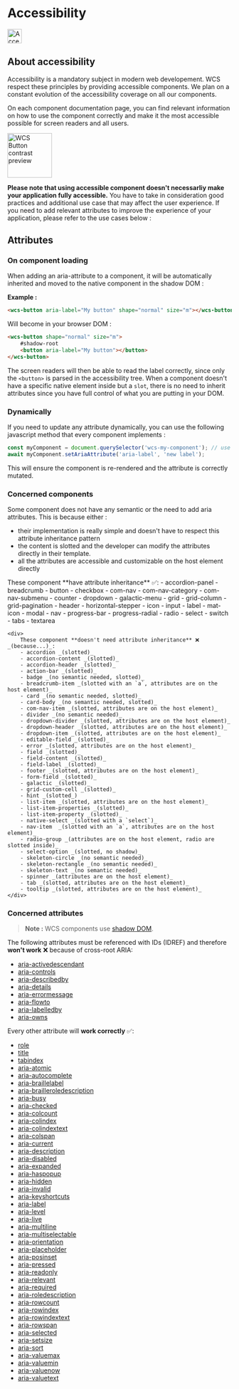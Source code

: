 
<Meta title="Documentation/Accessibility" />

<style>{`
  #accessibility { display: inline-flex }
`}</style>

# Accessibility
<img alt="Accessibility icon" src="./accessibility.svg" height="32"/>
<br/>

## About accessibility

Accessibility is a mandatory subject in modern web developement. WCS respect these principles by providing accessible
components. We plan on a constant evolution of the accessibility coverage on all our components.

On each component documentation page, you can find relevant information on how to use the component correctly and make
it the most accessible possible for screen readers and all users.

<img alt="WCS Button contrast preview" src="./accessibility-contrast.png" height="100"/>

**Please note that using accessible component doesn't necessarliy make your application fully accessible.**
You have to take in consideration good practices and additional use case that may affect the user experience.
If you need to add relevant attributes to improve the experience of your application, please refer to the use cases below :

## Attributes

### On component loading

When adding an aria-attribute to a component, it will be automatically inherited and moved to the native component in the shadow DOM :

**Example :**
```html
<wcs-button aria-label="My button" shape="normal" size="m"></wcs-button>
```

Will become in your browser DOM :
```html
<wcs-button shape="normal" size="m">
    #shadow-root
    <button aria-label="My button"></button>
</wcs-button>
```

The screen readers will then be able to read the label correctly, since only the `<button>` is parsed in the accessibility tree.
When a component doesn't have a specific native element inside but a `slot`, there is no need to inherit attributes
since you have full control of what you are putting in your DOM.

### Dynamically

If you need to update any attribute dynamically, you can use the following javascript method that every component implements :

```ts
const myComponent = document.querySelector('wcs-my-component'); // use ViewChild with Angular / ref with React
await myComponent.setAriaAttribute('aria-label', 'new label');
```

This will ensure the component is re-rendered and the attribute is correctly mutated.

### Concerned components

Some component does not have any semantic or the need to add aria attributes. This is because either :
- their implementation is really simple and doesn't have to respect this attribute inheritance pattern
- the content is slotted and the developer can modify the attributes directly in their template.
- all the attributes are accessible and customizable on the host element directly


<div style={{display: 'flex', gap: 40, justifyContent: 'space-between'}}>
    <div>
        These component **have attribute inheritance** ✅:
        - accordion-panel
        - breadcrumb
        - button
        - checkbox
        - com-nav
        - com-nav-category
        - com-nav-submenu
        - counter
        - dropdown
        - galactic-menu
        - grid
        - grid-column
        - grid-pagination
        - header
        - horizontal-stepper
        - icon
        - input
        - label
        - mat-icon
        - modal
        - nav
        - progress-bar
        - progress-radial
        - radio
        - select
        - switch
        - tabs
        - textarea
    </div>

    <div>
        These component **doesn't need attribute inheritance** ❌ _(because...)_:
        - accordion _(slotted)_
        - accordion-content _(slotted)_
        - accordion-header _(slotted)_
        - action-bar _(slotted)_
        - badge _(no semantic needed, slotted)_
        - breadcrumb-item _(slotted with an `a`, attributes are on the host element)_
        - card _(no semantic needed, slotted)_
        - card-body _(no semantic needed, slotted)_
        - com-nav-item _(slotted, attributes are on the host element)_
        - divider _(no semantic needed)_
        - dropdown-divider _(slotted, attributes are on the host element)_
        - dropdown-header _(slotted, attributes are on the host element)_
        - dropdown-item _(slotted, attributes are on the host element)_
        - editable-field _(slotted)_
        - error _(slotted, attributes are on the host element)_
        - field _(slotted)_
        - field-content _(slotted)_
        - field-label _(slotted)_
        - footer _(slotted, attributes are on the host element)_
        - form-field _(slotted)_
        - galactic _(slotted)_
        - grid-custom-cell _(slotted)_
        - hint _(slotted_)
        - list-item _(slotted, attributes are on the host element)_
        - list-item-properties _(slotted)_
        - list-item-property _(slotted)_
        - native-select _(slotted with a `select`)_
        - nav-item  _(slotted with an `a`, attributes are on the host element)_
        - radio-group _(attributes are on the host element, radio are slotted inside)_
        - select-option _(slotted, no shadow)_
        - skeleton-circle _(no semantic needed)_
        - skeleton-rectangle _(no semantic needed)_
        - skeleton-text _(no semantic needed)_
        - spinner _(attributes are on the host element)_
        - tab _(slotted, attributes are on the host element)_
        - tooltip _(slotted, attributes are on the host element)_
    </div>
</div>


### Concerned attributes

> **Note :** WCS components use [shadow DOM](https://developer.mozilla.org/en-US/docs/Web/API/Web_components/Using_shadow_DOM).

The following attributes must be referenced with IDs (IDREF) and therefore **won't work** ❌ because of cross-root ARIA:

- [aria-activedescendant](https://developer.mozilla.org/en-US/docs/Web/Accessibility/ARIA/Attributes/aria-activedescendant)
- [aria-controls](https://developer.mozilla.org/en-US/docs/Web/Accessibility/ARIA/Attributes/aria-controls)
- [aria-describedby](https://developer.mozilla.org/en-US/docs/Web/Accessibility/ARIA/Attributes/aria-describedby)
- [aria-details](https://developer.mozilla.org/en-US/docs/Web/Accessibility/ARIA/Attributes/aria-details)
- [aria-errormessage](https://developer.mozilla.org/en-US/docs/Web/Accessibility/ARIA/Attributes/aria-errormessage)
- [aria-flowto](https://developer.mozilla.org/en-US/docs/Web/Accessibility/ARIA/Attributes/aria-flowto)
- [aria-labelledby](https://developer.mozilla.org/en-US/docs/Web/Accessibility/ARIA/Attributes/aria-labelledby)
- [aria-owns](https://developer.mozilla.org/en-US/docs/Web/Accessibility/ARIA/Attributes/aria-owns)

Every other attribute will **work correctly** ✅:

- [role](https://developer.mozilla.org/en-US/docs/Web/Accessibility/ARIA/Roles)
- [title](https://developer.mozilla.org/en-US/docs/Web/HTML/Global_attributes/title)
- [tabindex](https://developer.mozilla.org/en-US/docs/Web/HTML/Global_attributes/tabindex)
- [aria-atomic](https://developer.mozilla.org/en-US/docs/Web/Accessibility/ARIA/Attributes/aria-atomic)
- [aria-autocomplete](https://developer.mozilla.org/en-US/docs/Web/Accessibility/ARIA/Attributes/aria-autocomplete)
- [aria-braillelabel](https://developer.mozilla.org/en-US/docs/Web/Accessibility/ARIA/Attributes/aria-braillelabel)
- [aria-brailleroledescription](https://developer.mozilla.org/en-US/docs/Web/Accessibility/ARIA/Attributes/aria-brailleroledescription)
- [aria-busy](https://developer.mozilla.org/en-US/docs/Web/Accessibility/ARIA/Attributes/aria-busy)
- [aria-checked](https://developer.mozilla.org/en-US/docs/Web/Accessibility/ARIA/Attributes/aria-checked)
- [aria-colcount](https://developer.mozilla.org/en-US/docs/Web/Accessibility/ARIA/Attributes/aria-colcount)
- [aria-colindex](https://developer.mozilla.org/en-US/docs/Web/Accessibility/ARIA/Attributes/aria-colindex)
- [aria-colindextext](https://developer.mozilla.org/en-US/docs/Web/Accessibility/ARIA/Attributes/aria-colindextext)
- [aria-colspan](https://developer.mozilla.org/en-US/docs/Web/Accessibility/ARIA/Attributes/aria-colspan)
- [aria-current](https://developer.mozilla.org/en-US/docs/Web/Accessibility/ARIA/Attributes/aria-current)
- [aria-description](https://developer.mozilla.org/en-US/docs/Web/Accessibility/ARIA/Attributes/aria-description)
- [aria-disabled](https://developer.mozilla.org/en-US/docs/Web/Accessibility/ARIA/Attributes/aria-disabled)
- [aria-expanded](https://developer.mozilla.org/en-US/docs/Web/Accessibility/ARIA/Attributes/aria-expanded)
- [aria-haspopup](https://developer.mozilla.org/en-US/docs/Web/Accessibility/ARIA/Attributes/aria-haspopup)
- [aria-hidden](https://developer.mozilla.org/en-US/docs/Web/Accessibility/ARIA/Attributes/aria-hidden)
- [aria-invalid](https://developer.mozilla.org/en-US/docs/Web/Accessibility/ARIA/Attributes/aria-invalid)
- [aria-keyshortcuts](https://developer.mozilla.org/en-US/docs/Web/Accessibility/ARIA/Attributes/aria-keyshortcuts)
- [aria-label](https://developer.mozilla.org/en-US/docs/Web/Accessibility/ARIA/Attributes/aria-label)
- [aria-level](https://developer.mozilla.org/en-US/docs/Web/Accessibility/ARIA/Attributes/aria-level)
- [aria-live](https://developer.mozilla.org/en-US/docs/Web/Accessibility/ARIA/Attributes/aria-live)
- [aria-multiline](https://developer.mozilla.org/en-US/docs/Web/Accessibility/ARIA/Attributes/aria-multiline)
- [aria-multiselectable](https://developer.mozilla.org/en-US/docs/Web/Accessibility/ARIA/Attributes/aria-multiselectable)
- [aria-orientation](https://developer.mozilla.org/en-US/docs/Web/Accessibility/ARIA/Attributes/aria-orientation)
- [aria-placeholder](https://developer.mozilla.org/en-US/docs/Web/Accessibility/ARIA/Attributes/aria-placeholder)
- [aria-posinset](https://developer.mozilla.org/en-US/docs/Web/Accessibility/ARIA/Attributes/aria-posinset)
- [aria-pressed](https://developer.mozilla.org/en-US/docs/Web/Accessibility/ARIA/Attributes/aria-pressed)
- [aria-readonly](https://developer.mozilla.org/en-US/docs/Web/Accessibility/ARIA/Attributes/aria-readonly)
- [aria-relevant](https://developer.mozilla.org/en-US/docs/Web/Accessibility/ARIA/Attributes/aria-relevant)
- [aria-required](https://developer.mozilla.org/en-US/docs/Web/Accessibility/ARIA/Attributes/aria-required)
- [aria-roledescription](https://developer.mozilla.org/en-US/docs/Web/Accessibility/ARIA/Attributes/aria-roledescription)
- [aria-rowcount](https://developer.mozilla.org/en-US/docs/Web/Accessibility/ARIA/Attributes/aria-rowcount)
- [aria-rowindex](https://developer.mozilla.org/en-US/docs/Web/Accessibility/ARIA/Attributes/aria-rowindex)
- [aria-rowindextext](https://developer.mozilla.org/en-US/docs/Web/Accessibility/ARIA/Attributes/aria-rowindextext)
- [aria-rowspan](https://developer.mozilla.org/en-US/docs/Web/Accessibility/ARIA/Attributes/aria-rowspan)
- [aria-selected](https://developer.mozilla.org/en-US/docs/Web/Accessibility/ARIA/Attributes/aria-selected)
- [aria-setsize](https://developer.mozilla.org/en-US/docs/Web/Accessibility/ARIA/Attributes/aria-setsize)
- [aria-sort](https://developer.mozilla.org/en-US/docs/Web/Accessibility/ARIA/Attributes/aria-sort)
- [aria-valuemax](https://developer.mozilla.org/en-US/docs/Web/Accessibility/ARIA/Attributes/aria-valuemax)
- [aria-valuemin](https://developer.mozilla.org/en-US/docs/Web/Accessibility/ARIA/Attributes/aria-valuemin)
- [aria-valuenow](https://developer.mozilla.org/en-US/docs/Web/Accessibility/ARIA/Attributes/aria-valuenow)
- [aria-valuetext](https://developer.mozilla.org/en-US/docs/Web/Accessibility/ARIA/Attributes/aria-valuetext)
